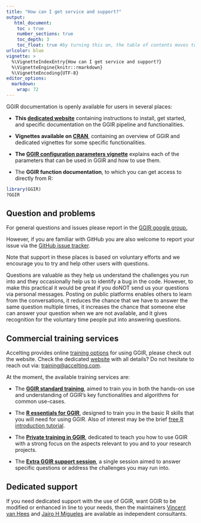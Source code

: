 ```yaml
---
title: "How can I get service and support?"
output:
   html_document:
    toc : true
    number_sections: true
    toc_depth: 3
    toc_float: true #by turning this on, the table of contents moves to the left of the page.
urlcolor: blue
vignette: >
  %\VignetteIndexEntry{How can I get service and support?}
  %\VignetteEngine{knitr::rmarkdown}
  %\VignetteEncoding{UTF-8}
editor_options:
  markdown:
    wrap: 72
---
```


GGIR documentation is openly available for users in several places:

-   **This [dedicated website](https://wadpac.github.io/GGIR/)**
    containing instructions to install, get started, and specific
    documentation on the GGIR pipeline and functionalities.

-   **Vignettes available on
    [CRAN](https://cran.r-project.org/web/packages/GGIR/index.html)**,
    containing an overview of GGIR and dedicated vignettes for some
    specific functionalities.

-   **The [GGIR configuration parameters
    vignette](https://cran.r-project.org/web/packages/GGIR/vignettes/GGIRParameters.html)**
    explains each of the parameters that can be used in GGIR and how to
    use them.

-   The **GGIR function documentation**, to which you can get access to
    directly from R:

``` r
library(GGIR)
?GGIR
```

## Question and problems

For general questions and issues please report in the [GGIR google
group](https://groups.google.com/forum/#!forum/RpackageGGIR)[.]{.underline}

However, if you are familiar with GitHub you are also welcome to report
your issue via the [GitHub issue
tracker](https://github.com/wadpac/GGIR/issues).

Note that support in these places is based on voluntary efforts and we
encourage you to try and help other users with questions.

Questions are valuable as they help us understand the challenges you run
into and they occasionally help us to identify a bug in the code.
However, to make this practical it would be great if you doNOT send us
your questions via personal messages. Posting on public platforms
enables others to learn from the conversations, it reduces the chance
that we have to answer the same question multiple times, it increases
the chance that someone else can answer your question when we are not
available, and it gives recognition for the voluntary time people put
into answering questions.

## Commercial training services

Accelting provides online [training
options](https://www.accelting.com/ggir-training/) for using GGIR,
please check out the website. Check the dedicated
[website](https://www.accelting.com/ggir-training/) with all details? Do
not hesitate to reach out via:
[training\@accelting.com](mailto:training@accelting.com).

At the moment, the available training services are:

-   The [**GGIR standard
    training**](https://www.accelting.com/ggir-standard-training/),
    aimed to train you in both the hands-on use and understanding of
    GGIR's key functionalities and algorithms for common use-cases.

-   The [**R essentials for
    GGIR**](https://www.accelting.com/r-essentials-for-ggir/), designed
    to train you in the basic R skills that you will need for using
    GGIR. Also of interest may be the brief [free R introduction
    tutorial](https://www.accelting.com/updates/short-r-tutorial/).

-   The [**Private training in
    GGIR**](https://www.accelting.com/ggir-private-training-info/),
    dedicated to teach you how to use GGIR with a strong focus on the
    aspects relevant to you and to your research projects.

-   The [**Extra GGIR support
    session**](https://www.accelting.com/ggir-training/#:~:text=GGIR%20private%20training%22/%3E-,Extra%20GGIR%20support%20session,-Aim%3A%20Single%20session),
    a single session aimed to answer specific questions or address the
    challenges you may run into.

## Dedicated support

If you need dedicated support with the use of GGIR, want GGIR to be
modified or enhanced in line to your needs, then the maintainers
[Vincent van Hees](https://www.accelting.com/) and [Jairo H
Migueles](https://www.jhmigueles.com/) are available as independent
consultants.
